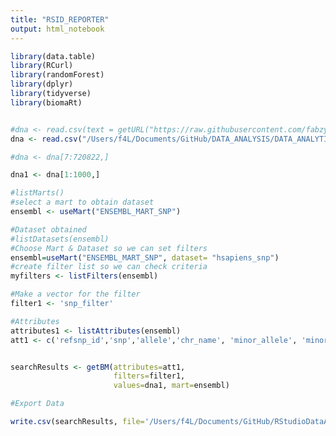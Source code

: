 ```yaml
---
title: "RSID_REPORTER"
output: html_notebook
---
```


```r
library(data.table)
library(RCurl)
library(randomForest)
library(dplyr)
library(tidyverse)
library(biomaRt)


#dna <- read.csv(text = getURL("https://raw.githubusercontent.com/fabzy4L/DATA_ANALYTICS/main/DNA_R/AlvarezPrimo_MyHeritage_Raw_DNA.csv") )
dna <- read.csv("/Users/f4L/Documents/GitHub/DATA_ANALYSIS/DATA_ANALYTICS/R_SHINY_PROJECTS/rsid200.csv")

#dna <- dna[7:720822,]

dna1 <- dna[1:1000,]

#listMarts()
#select a mart to obtain dataset
ensembl <- useMart("ENSEMBL_MART_SNP")

#Dataset obtained
#listDatasets(ensembl)
#Choose Mart & Dataset so we can set filters
ensembl=useMart("ENSEMBL_MART_SNP", dataset= "hsapiens_snp")
#create filter list so we can check criteria
myfilters <- listFilters(ensembl)

#Make a vector for the filter 
filter1 <- 'snp_filter'

#Attributes
attributes1 <- listAttributes(ensembl)
att1 <- c('refsnp_id','snp','allele','chr_name', 'minor_allele', 'minor_allele_freq','associated_gene','phenotype_description' )


searchResults <- getBM(attributes=att1,
                       filters=filter1,
                       values=dna1, mart=ensembl)
```



```r
#Export Data

write.csv(searchResults, file='/Users/f4L/Documents/GitHub/RStudioDataAnalysis/DNA/rsid_srd1.csv',row.names=FALSE,na='', quote=FALSE)

```